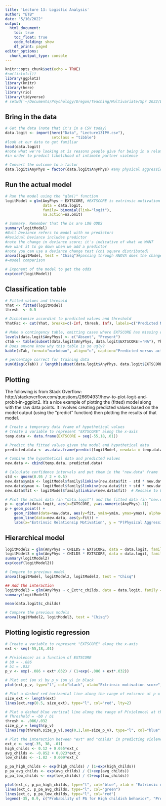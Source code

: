 ```yaml
---
title: 'Lecture 13: Logistic Analysis'
author: "ETB"
date: "5/10/2022"
output: 
  html_document:
    toc: true
    toc_float: true
    code_folding: show
    df_print: paged
editor_options: 
  chunk_output_type: console
---
```


```r
knitr::opts_chunk$set(echo = TRUE)
#rm(list=ls())
library(ggplot2)
library(knitr)
library(here)
library(rio)
library(tidyverse)
# setwd('~/Documents/Psychology/Oregon/Teaching/Multivariate/Spr 2022/Lecture Data/')
```

## Bring in the data

```r
# Get the data (note that it's in a CSV today)
data.logit <- import(here("Data", "Lecture13IPV.csv"),
                     setclass = "tibble")
#look at our data to get familiar
head(data.logit)
#note what we're looking at is reasons people give for being in a relationship
#in order to predict likelihood of intimate partner violence

# Convert the outcome to a factor
data.logit$AnyPhys = factor(data.logit$AnyPhys) #any physical aggression
```

## Run the actual model

```r

# Run the model using the "glm()" function
logitModel = glm(AnyPhys ~ EXTSCORE, #EXTSCORE is extrinsic motivation
                 data = data.logit, 
                 family= binomial(link="logit"), 
                 na.action=na.omit) 

# Summary. Remember that the bs are LOG ODDS
summary(logitModel)
#Null Deviance refers to model with no predictors
#Residual Deviance includes predictor
#note the change in deviance score; it's indicative of what we WANT
#we want it to go down when we add a predictor
#note you can use a deviance change test (chi square distributed)
anova(logitModel, test = "Chisq")#passing through ANOVA does the changes test for you
#=model comparison

# Exponent of the model to get the odds
exp(coef(logitModel))

```

## Classification table

```r

# Fitted values and thresold
Yhat <- fitted(logitModel)
thresh  <- 0.5

# Dichotomize accordint to predicted values and threshold
YhatFac <- cut(Yhat, breaks=c(-Inf, thresh, Inf), labels=c("Predicted No", "Predicted Yes"))

# Make a contingency table, omitting cases where EXTSCORE has missing data
levels(data.logit$AnyPhys) <- c("Absent", "Present")
cTab <- table(subset(data.logit$AnyPhys, data.logit$EXTSCORE!="NA"), YhatFac)
# Does anyone know why this table is so ugly?
kable(cTab, format="markdown", align="c", caption="Predicted versus actual outcomes")

# percentage correct for training data
sum(diag(cTab)) / length(subset(data.logit$AnyPhys, data.logit$EXTSCORE!="NA"))
```

## Plotting

The following is from Stack Overflow: http://stackoverflow.com/questions/26694931/how-to-plot-logit-and-probit-in-ggplot2. It's a nice example of plotting the (fitted) model along with the raw data points. It involves creating predicted values based on the model output (using the "predict" function) then plotting the results of that model. 

```r

# Create a temporary data frame of hypothetical values
# Create a variable to represent "EXTSCORE" along the x-axis
temp.data <- data.frame(EXTSCORE = seq(-55,18,.01))

# Predict the fitted values given the model and hypothetical data
predicted.data <- as.data.frame(predict(logitModel, newdata = temp.data, type="link", se=TRUE))

# Combine the hypothetical data and predicted values
new.data <- cbind(temp.data, predicted.data)

# Calculate confidence intervals and put them in the "new.data" frame
std <- qnorm(0.95 / 2 + 0.5)
new.data$ymin <- logitModel$family$linkinv(new.data$fit - std * new.data$se)
new.data$ymax <- logitModel$family$linkinv(new.data$fit + std * new.data$se)
new.data$fit <- logitModel$family$linkinv(new.data$fit)  # Rescale to 0-1

# Plot the actual data (in "data.logit") and the fitted data (in "new.data")
p <- ggplot(data.logit, aes(x=EXTSCORE, y=as.numeric(AnyPhys)-1))
p + geom_point() +
    geom_ribbon(data=new.data, aes(y=fit, ymin=ymin, ymax=ymax), alpha=0.5) +
    geom_line(data=new.data, aes(y=fit)) + 
    labs(x="Extrinsic Relationsip Motivation", y = "P(Physical Aggression)")

```


## Hierarchical model

```r
logitModel2 = glm(AnyPhys ~ CHILDS + EXTSCORE, data = data.logit, family = "binomial")
logitModel3 = glm(AnyPhys ~ CHILDS * EXTSCORE, data = data.logit, family = "binomial")
summary(logitModel2)
exp(coef(logitModel2))

# Compare to previous model
anova(logitModel, logitModel2, logitModel3, test = "Chisq")

## Add the interaction
logitModel3 = glm(AnyPhys ~ c_Ext*c_childs, data = data.logit, family = "binomial")
summary(logitModel3)

mean(data.logit$c_childs)

# Compare the previous models
anova(logitModel2, logitModel3, test = "Chisq")
```


## Plotting logistic regression

```r
# Create a variable to represent "EXTSCORE" along the x-axis
ext <- seq(-55,18,.01)

# P(violence) as a function of EXTSCORE
# b0 = -.086
# b1 = .032
p_v <- exp(-.086 + ext*.032) / (1+exp(-.086 + ext*.032))

# Plot ext (on x) by p_v (on y) in black
plot(ext,p_v, type="l", col="black", xlab="Extrinsic motivation score", ylab="P(violence)", main="Probability of committing violence as a function of EXT score")

# Plot a dashed red horizontal line along the range of extscore at p = .05
size_ext <- length(ext)
lines(ext,rep(0.5, size_ext), type="l", col="red", lty=2)

# Plot a dashed blue vertical line along the range of P(violence) at the threshold
# Threshold = -b0 / b1
thresh <- .086/.032
size_p_v = length(p_v)
lines(rep(thresh,size_p_v),seq(0,1,len=size_p_v), type="l", col="blue", lty=2)

# Plot the interaction between "ext" and "childs" in predicting violence
ext_c <- seq(-35, 38, .01)
high_childs <- 0.12 + 0.055*ext_c
avg_childs <- -0.852 + 0.023*ext_c
low_childs <- -1.82 - 0.009*ext_c

p_pa_high_childs <- exp(high_childs) / (1+exp(high_childs))
p_pa_avg_childs <- exp(avg_childs) / (1+exp(avg_childs))
p_pa_low_childs <- exp(low_childs) / (1+exp(low_childs))

plot(ext_c, p_pa_high_childs, type="l", col="blue", xlab = "Extrinsic motivation score (centered)", ylab="P(violence | ext, childs)", main="Probability of committing violence as a function of EXT score")
lines(ext_c, p_pa_avg_childs, type="l", col="green")
lines(ext_c, p_pa_low_childs, type="l", col="red")
legend(-35, 0.9, c("Probability of PA for High childish behavior", "Probability of PA for average childish behavior", "Probability of PA for low childish behavior"), col=c("blue", "green", "red"), lty=c(1,1,1))
```

